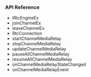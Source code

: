 <PlatformWrapper platform="electron">


### API Reference
* <Link to= "{{global.API_REF_ELECTRON_ROOT}}/class_irtcengineex.html">IRtcEngineEx</Link>
* <Link to= "{{global.API_REF_ELECTRON_ROOT}}/class_irtcengineex.html#ariaid-title8">joinChannelEx</Link>
* <Link to= "{{global.API_REF_ELECTRON_ROOT}}/class_irtcengineex.html#ariaid-title10">leaveChannelEx</Link>
* <Link to= "{{global.API_REF_ELECTRON_ROOT}}/rtc_api_data_type.html#ariaid-title127">RtcConnection</Link>
* <Link to= "{{{global.API_REF_ELECTRON_ROOT}}/class_irtcengine.html#api_startchannelmediarelay">startChannelMediaRelay</Link>
* <Link to= "{{global.API_REF_ELECTRON_ROOT}}/class_irtcengine.html#ariaid-title142">stopChannelMediaRelay</Link>
* <Link to= "{{global.API_REF_ELECTRON_ROOT}}/class_irtcengine.html#ariaid-title157">updateChannelMediaRelay</Link>
* <Link to= "{{global.API_REF_ELECTRON_ROOT}}/class_irtcengine.html#ariaid-title62">pauseAllChannelMediaRelay</Link>
* <Link to= "{{global.API_REF_ELECTRON_ROOT}}/class_irtcengine.html#ariaid-title77">resumeAllChannelMediaRelay</Link>
* <Link to= "{{global.API_REF_ELECTRON_ROOT}}/class_irtcengineeventhandler.html#callback_onchannelmediarelaystatechanged">onChannelMediaRelayStateChanged</Link>
* <Link to= "{{global.API_REF_ELECTRON_ROOT}}/class_irtcengineeventhandler.html#ariaid-title13">onChannelMediaRelayEvent</Link>
</PlatformWrapper>
